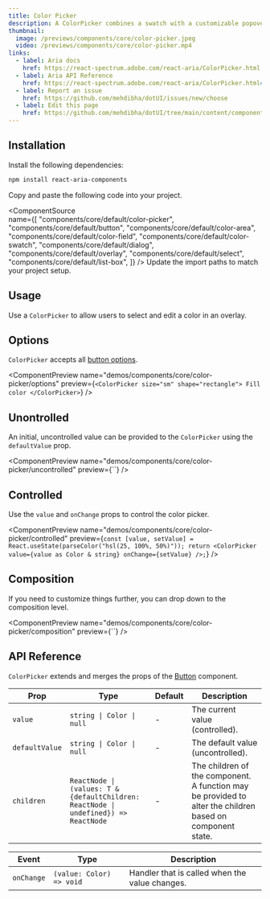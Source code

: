 ---
title: Color Picker
description: A ColorPicker combines a swatch with a customizable popover for editing a color.
thumbnail:
  image: /previews/components/core/color-picker.jpeg
  video: /previews/components/core/color-picker.mp4
links:
  - label: Aria docs
    href: https://react-spectrum.adobe.com/react-aria/ColorPicker.html
  - label: Aria API Reference
    href: https://react-spectrum.adobe.com/react-aria/ColorPicker.html#props
  - label: Report an issue
    href: https://github.com/mehdibha/dotUI/issues/new/choose
  - label: Edit this page
    href: https://github.com/mehdibha/dotUI/tree/main/content/components/inputs/text-field.mdx?plain=1
---

<ComponentPreview name="demos/components/core/color-picker/default" />

## Installation

<Steps>
  <Step>Install the following dependencies:</Step>

```bash
npm install react-aria-components
```

<Step>Copy and paste the following code into your project.</Step>

  <ComponentSource  
    name={[
      "components/core/default/color-picker",
      "components/core/default/button",
      "components/core/default/color-area",
      "components/core/default/color-field",
      "components/core/default/color-swatch",
      "components/core/default/dialog",
      "components/core/default/overlay",
      "components/core/default/select",
      "components/core/default/list-box",
    ]}
  />
  <Step>Update the import paths to match your project setup.</Step>
</Steps>

## Usage

Use a `ColorPicker` to allow users to select and edit a color in an overlay.

## Options

`ColorPicker` accepts all [button options](/components/buttons/button#options).

<ComponentPreview
  name="demos/components/core/color-picker/options"
  preview={`<ColorPicker size="sm" shape="rectangle">
  Fill color
</ColorPicker>`}
/>

## Unontrolled

An initial, uncontrolled value can be provided to the `ColorPicker` using the `defaultValue` prop.

<ComponentPreview name="demos/components/core/color-picker/uncontrolled" preview={``} />

## Controlled

Use the `value` and `onChange` props to control the color picker.

<ComponentPreview
  name="demos/components/core/color-picker/controlled"
  preview={`const [value, setValue] = React.useState(parseColor("hsl(25, 100%, 50%)"));
return <ColorPicker value={value as Color & string} onChange={setValue} />;`}
/>

## Composition

If you need to customize things further, you can drop down to the composition level.

<ComponentPreview name="demos/components/core/color-picker/composition" preview={``} />

## API Reference

`ColorPicker` extends and merges the props of the [Button](/components/buttons/button#api-reference) component.

| Prop           | Type                                                                                | Default | Description                                                                                               |
| -------------- | ----------------------------------------------------------------------------------- | ------- | --------------------------------------------------------------------------------------------------------- |
| `value`        | `string \| Color \| null`                                                           | -       | The current value (controlled).                                                                           |
| `defaultValue` | `string \| Color \| null`                                                           | -       | The default value (uncontrolled).                                                                         |
| `children`     | `ReactNode \| (values: T & {defaultChildren: ReactNode \| undefined}) => ReactNode` | -       | The children of the component. A function may be provided to alter the children based on component state. |

| Event      | Type                     | Description                                    |
| ---------- | ------------------------ | ---------------------------------------------- |
| `onChange` | `(value: Color) => void` | Handler that is called when the value changes. |
